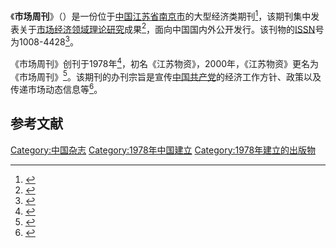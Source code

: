 {{Infobox Magazine
| title = 市场周刊<br/><small>{{nobold|{{lang|en|Market Weekly}}}}</small>
| image_file = 
| image_size = 
| image_caption =
| editor = 
| editor_title = 
| staff_writer = 
| founder = 
| frequency = 
| circulation = 
| category = 
| company = 
| publisher = 
| firstdate = 1978年
| country = [[中国|中国]][[江苏省|江苏省]][[南京市|南京市]]<ref>{{cite book|title=中国广告媒体|url=https://books.google.com/books?id=3Nu2AAAAIAAJ|author=《中国广告媒体》编委会、北京华灯广告有限责任公司|year=2000|publisher=中国建材工业出版社|pages=473-}}</ref>
| language = [[简体中文|简体中文]]
| website = [http://sczkzz.com/ sczkzz.com]
| issn = 1008-4428
| oclc           = 
}}

《'''市场周刊'''》（{{lang-en|Market Weekly<ref>{{cite web|title=A Study of Urban–Rural Differences in College Student Employment—Based on National College Sample Survey Data|url=https://www.researchgate.net/publication/320544224_A_Study_of_Urban-Rural_Differences_in_College_Student_Employment-Based_on_National_College_Sample_Survey_Data|date=2017-03-24|website=[[ResearchGate|ResearchGate]]}}</ref>}}）是一份位于[[中国|中国]][[江苏省|江苏省]][[南京市|南京市]]的大型经济类期刊<ref>{{cite book|title=中国报刊大全|url=https://books.google.com/books?id=FIwaAQAAIAAJ|author=中国邮电部报刊发行局|year=1999|publisher=[[人民邮电出版社|人民邮电出版社]]|pages=406-}}</ref>，该期刊集中发表关于[[市场经济|市场经济]][[领域|领域]][[理论|理论]][[研究|研究]]成果<ref>{{cite web|title=约稿启事-《市场周刊》2019年12期-中国知网|url=http://www.cnki.com.cn/Article/CJFDTotal-SCZK201812001.htm|accessdate=2019年6月21日|website=[[CNKI|中国知网]]}}</ref>，面向中国国内外公开发行。该刊物的[[國際標準期刊號|ISSN]]号为1008-4428<ref>{{cite web|title=市场周刊（Market Weekly）|url=https://www.worldcat.org/search?fq=x0:jrnl&q=n2:1008-4428|accessdate=2020年9月23日|website=[[WorldCat|WorldCat]]}}</ref>。

《市场周刊》创刊于1978年<ref>{{cite web|title=China Academic Journals Full-text Database - Market Weekly|url=https://eng.oversea.cnki.net/kns55/oldNavi/n_IssueStats.aspx?naviid=110&YearID=SCZK201508&BaseID=SCZK&Field=%u62fc%u97f3%u520a%u540d*%u5e74*%u671f&Value=SCZK*2015*08&NaviLink=%u5e02%u573a%u5468%u520a(%u7406%u8bba%u7814%u7a76)-%2FKns55%2Foldnavi%2Fn_item.aspx%3FNaviID%3D100%26BaseID%3DSCZK&year=2015&YearStats=1|accessdate=2020年9月23日|website=[[中国知网|中国知网]]}}</ref>，初名《江苏物资》，2000年，《江苏物资》更名为《市场周刊》<ref>{{cite web|title=在两极分化中重新“洗牌”——新千年报刊竞争新走势 - 文化星期五_中国网|url=http://www.china.com.cn/firbry/1019/026.htm|date=2000年10月18日|website=[[中国网|中国网]]|access-date=2020年9月23日|archive-date=2004年11月12日|archive-url=https://web.archive.org/web/20041112093727/http://www.china.com.cn/firbry/1019/026.htm|dead-url=no}}</ref>。该期刊的办刊宗旨是宣传[[中国共产党|中国共产党]]的经济工作方针、政策以及传递市场动态信息等<ref>{{cite book|title=中国期刊名录|url=https://books.google.com/books?id=h-gbAQAAIAAJ|author=中国新闻出版总署报纸期刊管理司、中国出版杂志社|year=2006|publisher=中国ISBN中心}}</ref>。

== 参考文献 ==
{{Reflist}}

[[Category:中国杂志|Category:中国杂志]]
[[Category:1978年中国建立|Category:1978年中国建立]]
[[Category:1978年建立的出版物|Category:1978年建立的出版物]]